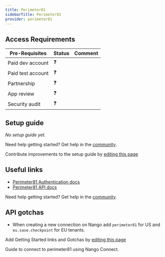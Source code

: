 ```yaml
---
title: Perimeter81
sidebarTitle: Perimeter81
provider: perimeter81
---
```



<Overview />
<PreBuiltTooling provider={providers[pageMetadata.provider]} />
<PreBuiltUseCases />

## Access Requirements
| Pre-Requisites | Status | Comment|
| - | - | - |
| Paid dev account | ❓ |  |
| Paid test account | ❓ |  |
| Partnership | ❓ | |
| App review | ❓ |  |
| Security audit | ❓ | |


## Setup guide

_No setup guide yet._

<Tip>Need help getting started? Get help in the [community](https://nango.dev/slack).</Tip>

<Note>Contribute improvements to the setup guide by [editing this page](https://github.com/nangohq/nango/tree/master/docs-v2/integrations/all/insightly.mdx)</Note>


## Useful links

-   [Perimeter81 Authentication docs](https://support.perimeter81.com/docs/authorize)
-   [Perimeter81 API docs](https://support.perimeter81.com/docs/api-3-old)

<Tip>Need help getting started? Get help in the [community](https://nango.dev/slack).</Tip>

## API gotchas

- When creating a new connection on Nango add `perimeter81` for US and `eu.sase.checkpoint` for EU tenants.

<Note>Add Getting Started links and Gotchas by [editing this page](https://github.com/nangohq/nango/tree/master/docs-v2/integrations/all/perimeter.mdx)</Note>

<Card title="Connect to perimeter81" icon="link" href="/integrations/all/perimeter81/connect" horizontal>
  Guide to connect to perimeter81 using Nango Connect.
</Card>
